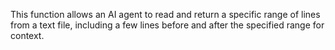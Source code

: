 This function allows an AI agent to read and return a specific range of lines from a text file, including a few lines before and after the specified range for context.